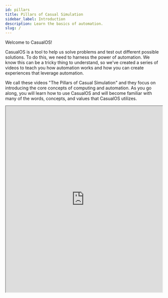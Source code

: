 ```yaml
---
id: pillars
title: Pillars of Casual Simulation
sidebar_label: Introduction
description: Learn the basics of automation.
slug: /
---
```


Welcome to CasualOS!

CasualOS is a tool to help us solve problems and test out different possible solutions.
To do this, we need to harness the power of automation.
We know this can be a tricky thing to understand, so we've created a series of videos to teach you how automation works and how you can create experiences that leverage automation.

We call these videos "The Pillars of Casual Simulation" and they focus on introducing the core concepts of computing and automation.
As you go along, you will learn how to use CasualOS and will become familiar with many of the words, concepts, and values that CasualOS utilizes.

<iframe src="https://www.videoask.com/frfmnwadq"
    allow="camera *; microphone *; autoplay *; encrypted-media *; fullscreen *; display-capture *;"
    width="100%"
    height="600px"
    style={{"border": "none", "borderRadius": "24px"}}
></iframe>
